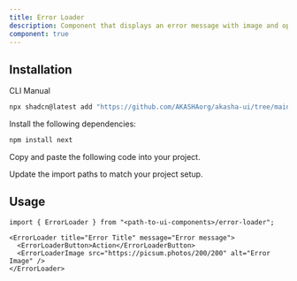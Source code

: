 ```yaml
---
title: Error Loader
description: Component that displays an error message with image and optional button.
component: true
---
```


<ComponentPreview
  name="error-loader-demo"
  description="ErrorLoader example"
/>

## Installation

<Tabs defaultValue="cli">

<TabsList>
  <TabsTrigger value="cli">CLI</TabsTrigger>
  <TabsTrigger value="manual">Manual</TabsTrigger>
</TabsList>

<TabsContent value="cli">

```bash
npx shadcn@latest add "https://github.com/AKASHAorg/akasha-ui/tree/main/public/r/styles/default/error-loader.json"
```

</TabsContent>

<TabsContent value="manual">

<Steps>

<Step>Install the following dependencies:</Step>

```bash
npm install next
```

<Step>Copy and paste the following code into your project.</Step>

<ComponentSource name="error-loader" />

<Step>Update the import paths to match your project setup.</Step>

</Steps>

</TabsContent>

</Tabs>

## Usage

```tsx
import { ErrorLoader } from "<path-to-ui-components>/error-loader";
```

```tsx
<ErrorLoader title="Error Title" message="Error message">
  <ErrorLoaderButton>Action</ErrorLoaderButton>
  <ErrorLoaderImage src="https://picsum.photos/200/200" alt="Error Image" />
</ErrorLoader>
```